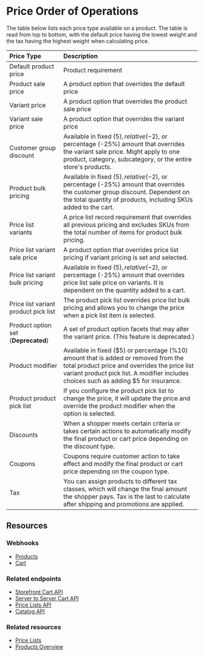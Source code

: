 # Price Order of Operations

The table below lists each price type available on a product. The table is read from top to bottom, with the default price having the lowest weight and the tax having the highest weight when calculating price.  

| Price Type | Description |
|:--|:--|
| Default product price | Product requirement |
| Product sale price | A product option that overrides the default price |  
| Variant price | A product option that overrides the product sale price |
| Variant sale price | A product option that overrides the variant price |
| Customer group discount | Available in fixed ($5), relative (-$2), or percentage (-25%) amount that overrides the variant sale price. Might apply to one product, category, subcategory, or the entire store's products. |
| Product bulk pricing | Available in fixed ($5), relative (-$2), or percentage (-25%) amount that overrides the customer group discount. Dependent on the total quantity of products, including SKUs added to the cart. |
| Price list variants | A price list record requirement that overrides all previous pricing and excludes SKUs from the total number of items for product bulk pricing. 
| Price list variant sale price | A product option that overrides price list pricing if variant pricing is set and selected. |
| Price list variant bulk pricing | Available in fixed ($5), relative (-$2), or percentage (-25%) amount that overrides price list sale price on variants. It is dependent on the quantity added to a cart. | 
| Price list variant product pick list | The product pick list overrides price list bulk pricing and allows you to change the price when a pick list item is selected. | 
| Product option set (**Deprecated**)| A set of product option facets that may alter the variant price. (This feature is deprecated.) |
| Product modifier | Available in fixed ($5) or percentage (%10) amount that is added or removed from the total product price and overrides the price list variant product pick list. A modifier includes choices such as adding $5 for insurance. |
| Product product pick list | If you configure the product pick list to change the price, it will update the price and override the product modifier when the option is selected. |
Discounts | When a shopper meets certain criteria or takes certain actions to automatically modify the final product or cart price depending on the discount type. |
| Coupons | Coupons require customer action to take effect and modify the final product or cart price depending on the coupon type. |
| Tax | You can assign products to different tax classes, which will change the final amount the shopper pays. Tax is the last to calculate after shipping and promotions are applied. |

## Resources

### Webhooks
* [Products](/api-docs/store-management/webhooks/events#products)
* [Cart](/api-docs/store-management/webhooks/webhook-events#carts)

### Related endpoints
* [Storefront Cart API](/docs/rest-storefront/carts) 
* [Server to Server Cart API](/docs/rest-management/carts)
* [Price Lists API](/docs/rest-management/price-lists)
* [Catalog API](/docs/rest-catalog)

### Related resources
* [Price Lists](/api-docs/catalog/price-list-overview)
* [Products Overview](/api-docs/catalog/products-overview#products-overview)
